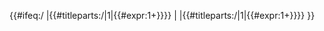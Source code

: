 <onlyinclude>{{#ifeq:/{{{2|}}}
|{{#titleparts:/{{{2|}}}|1|{{#expr:1+{{{1|1}}}}}}}
|
|{{#titleparts:/{{{2|}}}|1|{{#expr:1+{{{1|1}}}}}}}
}}</onlyinclude>
<!-- {{Dokumentation}} --><noinclude>
</noinclude>